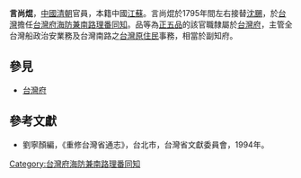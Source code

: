 '''言尚焜'''，[[中國|中國]][[清朝|清朝]]官員，本籍中國[[江蘇|江蘇]]。言尚焜於1795年間左右接替[[沈颺|沈颺]]，於[[台灣|台灣]]擔任[[台灣府海防兼南路理番同知|台灣府海防兼南路理番同知]]。品等為[[正五品|正五品]]的該官職隸屬於[[台灣府|台灣府]]，主管全台灣船政治安業務及台灣南路之[[台灣原住民|台灣原住民]]事務，相當於副知府。
{{start box}}
{{s-before|[[沈颺|沈颺]]}}
{{s-title|[[台灣府海防兼南路理番同知|台灣府海防兼南路理番同知]]|1795年間上任}}
{{s-after|[[楊紹裘|楊紹裘]]}}
{{end box}}

==參見==
*[[台灣府|台灣府]]

==參考文獻==
*劉寧顏編，《重修台灣省通志》，台北市，台灣省文獻委員會，1994年。

[[Category:台灣府海防兼南路理番同知|Category:台灣府海防兼南路理番同知]]